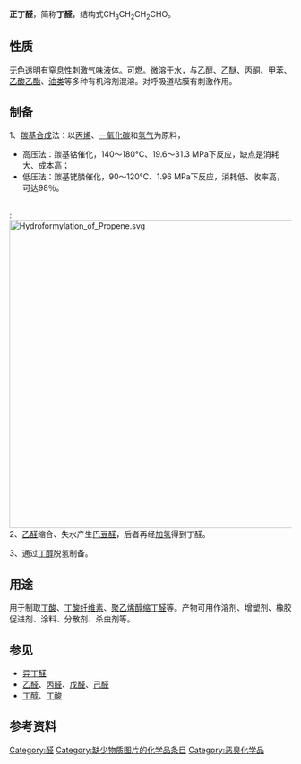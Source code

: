 {{chembox
| Reference=<ref>''[[默克索引|默克索引]]'', 11th Edition, '''1591'''</ref>
| ImageFile = Butanal-skeletal.png
| ImageSize = 150px
| ImageFile1 = Butyraldehyde_flat_structure.png
| ImageName1 = Flat structure
| ImageSize1 = 150px
| ImageFile2 = Butyraldehyde-3D-balls.png
| Name = 丁醛
| NameEn = butyraldehyde
| IUPACName = Butyraldehyde
| SystematicName = butanal
| OtherNames = 正丁醛<br />n-丁醛<br>NBAL
|Section1={{Chembox Identifiers
| PubChem = 261
| UNII_Ref = {{fdacite|correct|FDA}}
| UNII = H21352682A
| KEGG_Ref = {{keggcite|correct|kegg}}
| KEGG = C01412
| InChI = 1/C4H8O/c1-2-3-4-5/h4H,2-3H2,1H3
| InChIKey = ZTQSAGDEMFDKMZ-UHFFFAOYAZ
| StdInChI_Ref = {{stdinchicite|correct|chemspider}}
| StdInChI = 1S/C4H8O/c1-2-3-4-5/h4H,2-3H2,1H3
| StdInChIKey_Ref = {{stdinchicite|correct|chemspider}}
| StdInChIKey = ZTQSAGDEMFDKMZ-UHFFFAOYSA-N
| CASNo_Ref = {{cascite|correct|CAS}}
| CASNo = 123-72-8
| ChemSpiderID_Ref = {{chemspidercite|correct|chemspider}}
| ChemSpiderID = 256
| ChEBI_Ref = {{ebicite|correct|EBI}}
| ChEBI = 15743
| SMILES = O=CCCC
 }}
|Section2 = {{Chembox Properties 
|  Formula = C<sub>4</sub>H<sub>8</sub>O
|  MolarMass = 72.11
|  Appearance = 无色有刺激性气味液体<ref name="GESTIS">{{GESTIS|ZVG=28130|CAS=|Name=Butanal|Datum=9. Dez. 2007}}</ref>
|  Density = 0.8 g/ml
|  MeltingPt = -99 °C
|  BoilingPt = 74.8 °C
|  Solubility = 7.6 g/100 mL (20 °C)
|  SolOther = 溶于[[醇|醇]]、[[醚|醚]]
|  VaporPressure = 11.3 k[[帕斯卡|Pa]] (20 °C)<ref name="GESTIS"/>
|  RefractIndex = 1.3843 (20 °C)<ref name="zghg">中国化工产品大全 上卷，Da128 正丁醛，页507</ref>
  }}
| Section7 = {{Chembox Hazards
|  EUClass = 可燃 ('''F''')
|  EUIndex = 605-006-00-2
|  NFPA-H = 3
|  NFPA-F = 3
|  NFPA-R = 0
|  RPhrases = {{R11}}
|  SPhrases = {{S2}}, {{S9}}, {{S29}}, {{S33}}
|  FlashPt = -7 °C
|  Autoignition = 230 °C
|  ExploLimits = 2.5-12.5%
|  LD50 = 小鼠2小时吸入LC<sub>50</sub>：36～64 mg/L<ref name="zghg" />
  }}
| Section8 = {{Chembox Related
|  OtherFunctn = [[丙醛|丙醛]]<br />[[戊醛|戊醛]]
|  Function = [[醛|醛]]
|  OtherCpds = [[正丁醇|正丁醇]]<br />[[丁酸|丁酸]]
  }}
}}

'''正丁醛'''，简称'''丁醛'''，结构式CH<sub>3</sub>CH<sub>2</sub>CH<sub>2</sub>CHO。

==性质==
无色透明有窒息性刺激气味液体。可燃。微溶于水，与[[乙醇|乙醇]]、[[乙醚|乙醚]]、[[丙酮|丙酮]]、[[甲苯|甲苯]]、[[乙酸乙酯|乙酸乙酯]]、[[油类|油类]]等多种有机溶剂混溶。对呼吸道粘膜有刺激作用。

==制备==
1、[[羰基合成|羰基合成]]法：以[[丙烯|丙烯]]、[[一氧化碳|一氧化碳]]和[[氢气|氢气]]为原料，
*高压法：羰基钴催化，140～180°C、19.6～31.3 MPa下反应，缺点是消耗大、成本高；
*低压法：羰基铑膦催化，90～120°C、1.96 MPa下反应，消耗低、收率高，可达98％。

<br />
: [[File:Hydroformylation_of_Propene.svg|550px]]
<br />

2、[[乙醛|乙醛]]缩合、失水产生[[巴豆醛|巴豆醛]]，后者再经[[加氢|加氢]]得到丁醛。

3、通过[[丁醇|丁醇]]脱氢制备。

==用途==
用于制取[[丁酸|丁酸]]、[[丁酸纤维素|丁酸纤维素]]、[[聚乙烯醇缩丁醛|聚乙烯醇缩丁醛]]等。产物可用作溶剂、增塑剂、橡胶促进剂、涂料、分散剂、杀虫剂等。

==参见==
*[[异丁醛|异丁醛]]
*[[乙醛|乙醛]]、[[丙醛|丙醛]]、[[戊醛|戊醛]]、[[己醛|己醛]]
*[[丁醇|丁醇]]、[[丁酸|丁酸]]

==参考资料==
{{reflist}}

{{Authority control}}
[[Category:醛|Category:醛]]
[[Category:缺少物质图片的化学品条目|Category:缺少物质图片的化学品条目]]
[[Category:恶臭化学品|Category:恶臭化学品]]